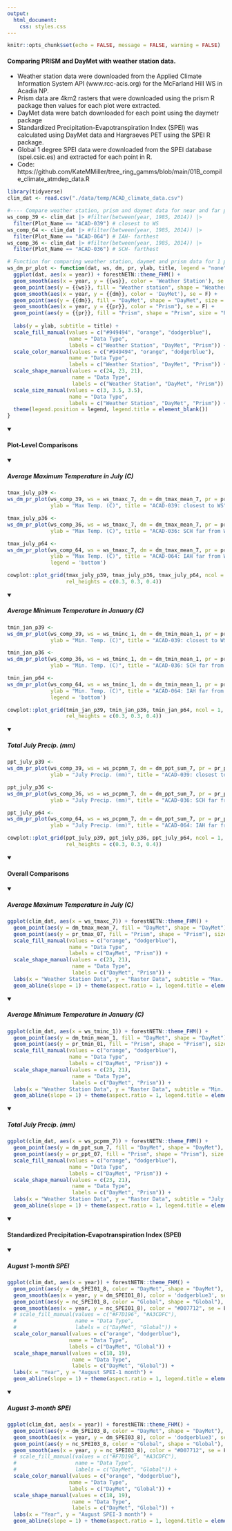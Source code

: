 ```yaml
---
output: 
  html_document:
    css: styles.css
---
```


```r
knitr::opts_chunk$set(echo = FALSE, message = FALSE, warning = FALSE)
```

#### Comparing PRISM and DayMet with weather station data. 

<ul>
<li>Weather station data were downloaded from the Applied Climate Information System API (www.rcc-acis.org) for the McFarland Hill WS in Acadia NP. </li>
<li>Prism data are 4km2 rasters that were downloaded using the prism R package then values for each plot were extracted. </li>
<li>DayMet data were batch downloaded for each point using the daymetr package</li>
<li>Standardized Precipitation-Evapotranspiration Index (SPEI) was calculated using DayMet data and Hargraeves PET using the SPEI R package.</li>
<li>Global 1 degree SPEI data were downloaded from the SPEI database (spei.csic.es) and extracted for each point in R.</li>
<li>Code: https://github.com/KateMMiller/tree_ring_gamms/blob/main/01B_compile_climate_atmdep_data.R</li>
</ul>

```r
library(tidyverse)
clim_dat <- read.csv("./data/temp/ACAD_climate_data.csv")

```

```r
#---- Compare weather station, prism and daymet data for near and far plots ----
ws_comp_39 <- clim_dat |> #filter(between(year, 1985, 2014)) |> 
  filter(Plot_Name == "ACAD-039") # closest to WS
ws_comp_64 <- clim_dat |> #filter(between(year, 1985, 2014)) |> 
  filter(Plot_Name == "ACAD-064") # IAH- farthest
ws_comp_36 <- clim_dat |> #filter(between(year, 1985, 2014)) |> 
  filter(Plot_Name == "ACAD-036") # SCH- farthest

# Function for comparing weather station, daymet and prism data for 1 plot of data
ws_dm_pr_plot <- function(dat, ws, dm, pr, ylab, title, legend = "none"){
  ggplot(dat, aes(x = year)) + forestNETN::theme_FHM() + 
  geom_smooth(aes(x = year, y = {{ws}}, color = 'Weather Station'), se = F) +
  geom_point(aes(y = {{ws}}, fill = "Weather station", shape = "Weather station", size = "Weather station")) +
  geom_smooth(aes(x = year, y = {{dm}}, color = 'DayMet'), se = F) +
  geom_point(aes(y = {{dm}}, fill = "DayMet", shape = "DayMet", size = "DayMet")) +
  geom_smooth(aes(x = year, y = {{pr}}, color = "Prism"), se = F) +
  geom_point(aes(y = {{pr}}, fill = "Prism", shape = "Prism", size = "Prism")) +
  
  labs(y = ylab, subtitle = title) +
  scale_fill_manual(values = c("#949494", "orange", "dodgerblue"), 
                    name = "Data Type",
                    labels = c("Weather Station", "DayMet", "Prism")) +
  scale_color_manual(values = c("#949494", "orange", "dodgerblue"), 
                    name = "Data Type",
                    labels = c("Weather Station", "DayMet", "Prism")) +
  scale_shape_manual(values = c(24, 23, 21), 
                     name = "Data Type",
                     labels = c("Weather Station", "DayMet", "Prism")) +
  scale_size_manual(values = c(3, 3.5, 3.5), 
                    name = "Data Type",
                    labels = c("Weather Station", "DayMet", "Prism")) +
  theme(legend.position = legend, legend.title = element_blank())
}

```

<details open><summary><h4>Plot-Level Comparisons</h4></summary>
<details open><summary><h5>Average Maximum Temperature in July (C)</h5></summary>
```r
tmax_july_p39 <- 
ws_dm_pr_plot(ws_comp_39, ws = ws_tmaxc_7, dm = dm_tmax_mean_7, pr = pr_tmax_07,
              ylab = "Max Temp. (C)", title = "ACAD-039: closest to WS")

tmax_july_p36 <- 
ws_dm_pr_plot(ws_comp_36, ws = ws_tmaxc_7, dm = dm_tmax_mean_7, pr = pr_tmax_07,
              ylab = "Max Temp. (C)", title = "ACAD-036: SCH far from WS")

tmax_july_p64 <- 
ws_dm_pr_plot(ws_comp_64, ws = ws_tmaxc_7, dm = dm_tmax_mean_7, pr = pr_tmax_07,
              ylab = "Max Temp. (C)", title = "ACAD-064: IAH far from WS", 
              legend = 'bottom')

cowplot::plot_grid(tmax_july_p39, tmax_july_p36, tmax_july_p64, ncol = 1, 
                   rel_heights = c(0.3, 0.3, 0.4))

```
</details>
<details open><summary><h5>Average Minimum Temperature in January (C)</h5></summary>
```r
tmin_jan_p39 <- 
ws_dm_pr_plot(ws_comp_39, ws = ws_tminc_1, dm = dm_tmin_mean_1, pr = pr_tmin_01,
              ylab = "Min. Temp. (C)", title = "ACAD-039: closest to WS")

tmin_jan_p36 <- 
ws_dm_pr_plot(ws_comp_36, ws = ws_tminc_1, dm = dm_tmin_mean_1, pr = pr_tmin_01,
              ylab = "Min. Temp. (C)", title = "ACAD-036: SCH far from WS")

tmin_jan_p64 <- 
ws_dm_pr_plot(ws_comp_64, ws = ws_tminc_1, dm = dm_tmin_mean_1, pr = pr_tmin_01,
              ylab = "Min. Temp. (C)", title = "ACAD-064: IAH far from WS", 
              legend = 'bottom')

cowplot::plot_grid(tmin_jan_p39, tmin_jan_p36, tmin_jan_p64, ncol = 1, 
                   rel_heights = c(0.3, 0.3, 0.4))

```
</details>
<details open><summary><h5>Total July Precip. (mm)</h5></summary>
```r
ppt_july_p39 <- 
ws_dm_pr_plot(ws_comp_39, ws = ws_pcpmm_7, dm = dm_ppt_sum_7, pr = pr_ppt_07,
              ylab = "July Precip. (mm)", title = "ACAD-039: closest to WS")

ppt_july_p36 <- 
ws_dm_pr_plot(ws_comp_36, ws = ws_pcpmm_7, dm = dm_ppt_sum_7, pr = pr_ppt_07,
              ylab = "July Precip. (mm)", title = "ACAD-036: SCH far from WS")

ppt_july_p64 <- 
ws_dm_pr_plot(ws_comp_64, ws = ws_pcpmm_7, dm = dm_ppt_sum_7, pr = pr_ppt_07,
              ylab = "July Precip. (mm)", title = "ACAD-064: IAH far from WS", legend = 'bottom')

cowplot::plot_grid(ppt_july_p39, ppt_july_p36, ppt_july_p64, ncol = 1,
                   rel_heights = c(0.3, 0.3, 0.4))
```
</details></details>

<details open><summary><h4>Overall Comparisons</h4></summary>
<details open><summary><h5>Average Maximum Temperature in July (C)</h5></summary>
```r
ggplot(clim_dat, aes(x = ws_tmaxc_7)) + forestNETN::theme_FHM() +
  geom_point(aes(y = dm_tmax_mean_7, fill = "DayMet", shape = "DayMet"), size = 2) +
  geom_point(aes(y = pr_tmax_07, fill = "Prism", shape = "Prism"), size = 2) +
  scale_fill_manual(values = c("orange", "dodgerblue"),
                    name = "Data Type",
                    labels = c("DayMet", "Prism")) +
  scale_shape_manual(values = c(23, 21),
                     name = "Data Type",
                     labels = c("DayMet", "Prism")) +
  labs(x = "Weather Station Data", y = "Raster Data", subtitle = "Max. July Temp.") +
  geom_abline(slope = 1) + theme(aspect.ratio = 1, legend.title = element_blank()) 


```
</details>

<details open><summary><h5>Average Minimum Temperature in January (C)</h5></summary>
```r
ggplot(clim_dat, aes(x = ws_tminc_1)) + forestNETN::theme_FHM() +
  geom_point(aes(y = dm_tmin_mean_1, fill = "DayMet", shape = "DayMet"), size = 2) +
  geom_point(aes(y = pr_tmin_01, fill = "Prism", shape = "Prism"), size = 2.5) +
  scale_fill_manual(values = c("orange", "dodgerblue"),
                    name = "Data Type",
                    labels = c("DayMet", "Prism")) +
  scale_shape_manual(values = c(23, 21),
                     name = "Data Type",
                     labels = c("DayMet", "Prism")) +
  labs(x = "Weather Station Data", y = "Raster Data", subtitle = "Min. January Temp.") +
  geom_abline(slope = 1) + theme(aspect.ratio = 1, legend.title = element_blank()) 


```
</details>

<details open><summary><h5>Total July Precip. (mm)</h5></summary>
```r
ggplot(clim_dat, aes(x = ws_pcpmm_7)) + forestNETN::theme_FHM() +
  geom_point(aes(y = dm_ppt_sum_7, fill = "DayMet", shape = "DayMet"), size = 2) +
  geom_point(aes(y = pr_ppt_07, fill = "Prism", shape = "Prism"), size = 2.5) +
  scale_fill_manual(values = c("orange", "dodgerblue"),
                    name = "Data Type",
                    labels = c("DayMet", "Prism")) +
  scale_shape_manual(values = c(23, 21),
                     name = "Data Type",
                     labels = c("DayMet", "Prism")) +
  labs(x = "Weather Station Data", y = "Raster Data", subtitle = "July Precip. (mm)") +
  geom_abline(slope = 1) + theme(aspect.ratio = 1, legend.title = element_blank()) 


```
</details></details>

<details open><summary><h4> Standardized Precipitation-Evapotranspiration Index (SPEI)</h4></summary>
<details open><summary><h5>August 1-month SPEI</h5></summary>
```r
ggplot(clim_dat, aes(x = year)) + forestNETN::theme_FHM() +
  geom_point(aes(y = dm_SPEI01_8, color = "DayMet", shape = "DayMet"), size = 2) +
  geom_smooth(aes(x = year, y = dm_SPEI01_8), color = 'dodgerblue3', se = F) +
  geom_point(aes(y = nc_SPEI01_8, color = "Global", shape = "Global"), size = 2) +
  geom_smooth(aes(x = year, y = nc_SPEI01_8), color = "#D07712", se = F) +
  # scale_fill_manual(values = c("#F7D196", "#A3CDFC"),
  #                   name = "Data Type",
  #                   labels = c("DayMet", "Global")) +
  scale_color_manual(values = c("orange", "dodgerblue"),
                    name = "Data Type",
                    labels = c("DayMet", "Global")) +
  scale_shape_manual(values = c(18, 19),
                     name = "Data Type",
                     labels = c("DayMet", "Global")) +
  labs(x = "Year", y = "August SPEI-1 month") +
  geom_abline(slope = 1) + theme(aspect.ratio = 1, legend.title = element_blank()) 
```
</details>

<details open><summary><h5>August 3-month SPEI</h5></summary>
```r
ggplot(clim_dat, aes(x = year)) + forestNETN::theme_FHM() +
  geom_point(aes(y = dm_SPEI03_8, color = "DayMet", shape = "DayMet"), size = 2) +
  geom_smooth(aes(x = year, y = dm_SPEI03_8), color = 'dodgerblue3', se = F) +
  geom_point(aes(y = nc_SPEI03_8, color = "Global", shape = "Global"), size = 2) +
  geom_smooth(aes(x = year, y = nc_SPEI03_8), color = "#D07712", se = F) +
  # scale_fill_manual(values = c("#F7D196", "#A3CDFC"),
  #                   name = "Data Type",
  #                   labels = c("DayMet", "Global")) +
  scale_color_manual(values = c("orange", "dodgerblue"),
                    name = "Data Type",
                    labels = c("DayMet", "Global")) +
  scale_shape_manual(values = c(18, 19),
                     name = "Data Type",
                     labels = c("DayMet", "Global")) +
  labs(x = "Year", y = "August SPEI-3 month") +
  geom_abline(slope = 1) + theme(aspect.ratio = 1, legend.title = element_blank()) 

```
</details></details>

